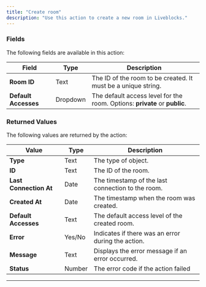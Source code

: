 ```yaml
---
title: "Create room"
description: "Use this action to create a new room in Liveblocks."
---
```



### Fields

The following fields are available in this action:

| **Field**            | **Type** | **Description**                                                            |
| -------------------- | -------- | -------------------------------------------------------------------------- |
| **Room ID**          | Text     | The ID of the room to be created. It must be a unique string.              |
| **Default Accesses** | Dropdown | The default access level for the room. Options: **private** or **public**. |

### Returned Values

The following values are returned by the action:

| **Value**              | **Type** | **Description**                                    |
| ---------------------- | -------- | -------------------------------------------------- |
| **Type**               | Text     | The type of object.                                |
| **ID**                 | Text     | The ID of the room.                                |
| **Last Connection At** | Date     | The timestamp of the last connection to the room.  |
| **Created At**         | Date     | The timestamp when the room was created.           |
| **Default Accesses**   | Text     | The default access level of the created room.      |
| **Error**              | Yes/No   | Indicates if there was an error during the action. |
| **Message**            | Text     | Displays the error message if an error occurred.   |
| **Status**             | Number   | The error code if the action failed                |

---

<liveblocksFooter />

